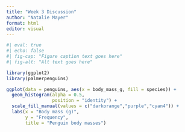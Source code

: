 ```yaml
---
title: "Week 3 Discussion"
author: "Natalie Mayer"
format: html
editor: visual
---
```


```r
#| eval: true
#| echo: false
#| fig-cap: "Figure caption text goes here"
#| fig-alt: "Alt text goes here"

library(ggplot2)
library(palmerpenguins)

ggplot(data = penguins, aes(x = body_mass_g, fill = species)) +
  geom_histogram(alpha = 0.5, 
                 position = "identity") +
  scale_fill_manual(values = c("darkorange","purple","cyan4")) +
  labs(x = "Body mass (g)",
       y = "Frequency",
       title = "Penguin body masses")
```
